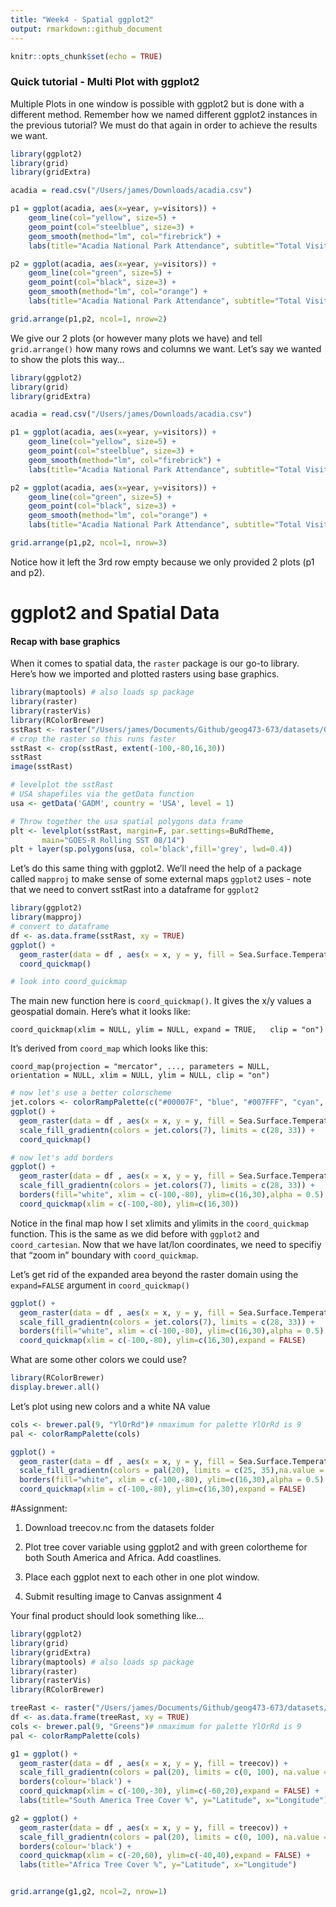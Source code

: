 ```yaml
---
title: "Week4 - Spatial ggplot2"
output: rmarkdown::github_document
---
```


```r
knitr::opts_chunk$set(echo = TRUE)
```

### Quick tutorial - Multi Plot with ggplot2

Multiple Plots in one window is possible with ggplot2 but is done with a different method. Remember how we named different ggplot2 instances in the previous tutorial? We must do that again in order to achieve the results we want. 

```r
library(ggplot2)
library(grid)
library(gridExtra)

acadia = read.csv("/Users/james/Downloads/acadia.csv")

p1 = ggplot(acadia, aes(x=year, y=visitors)) +
    geom_line(col="yellow", size=5) + 
    geom_point(col="steelblue", size=3) + 
    geom_smooth(method="lm", col="firebrick") +
    labs(title="Acadia National Park Attendance", subtitle="Total Visitors per year", y="Visitors", x="Year", caption="National Park Database")

p2 = ggplot(acadia, aes(x=year, y=visitors)) +
    geom_line(col="green", size=5) + 
    geom_point(col="black", size=3) + 
    geom_smooth(method="lm", col="orange") +
    labs(title="Acadia National Park Attendance", subtitle="Total Visitors per year", y="Visitors", x="Year", caption="National Park Database")

grid.arrange(p1,p2, ncol=1, nrow=2)
```

We give our 2 plots (or however many plots we have) and tell `grid.arrange()` how many rows and columns we want. Let's say we wanted to show the plots this way...

```r
library(ggplot2)
library(grid)
library(gridExtra)

acadia = read.csv("/Users/james/Downloads/acadia.csv")

p1 = ggplot(acadia, aes(x=year, y=visitors)) +
    geom_line(col="yellow", size=5) + 
    geom_point(col="steelblue", size=3) + 
    geom_smooth(method="lm", col="firebrick") +
    labs(title="Acadia National Park Attendance", subtitle="Total Visitors per year", y="Visitors", x="Year", caption="National Park Database")

p2 = ggplot(acadia, aes(x=year, y=visitors)) +
    geom_line(col="green", size=5) + 
    geom_point(col="black", size=3) + 
    geom_smooth(method="lm", col="orange") +
    labs(title="Acadia National Park Attendance", subtitle="Total Visitors per year", y="Visitors", x="Year", caption="National Park Database")

grid.arrange(p1,p2, ncol=1, nrow=3)
```

Notice how it left the 3rd row empty because we only provided 2 plots (p1 and p2).

# ggplot2 and Spatial Data

#### Recap with base graphics

When it comes to spatial data, the `raster` package is our go-to library. Here's how we imported and plotted rasters using base graphics. 

```r
library(maptools) # also loads sp package
library(raster)
library(rasterVis)
library(RColorBrewer)
sstRast <- raster("/Users/james/Documents/Github/geog473-673/datasets/GOES_R_ROLLING_1DAY_20190814.nc")
# crop the raster so this runs faster
sstRast <- crop(sstRast, extent(-100,-80,16,30))
sstRast
image(sstRast)

# levelplot the sstRast
# USA shapefiles via the getData function
usa <- getData('GADM', country = 'USA', level = 1)

# Throw together the usa spatial polygons data frame
plt <- levelplot(sstRast, margin=F, par.settings=BuRdTheme,
       main="GOES-R Rolling SST 08/14")
plt + layer(sp.polygons(usa, col='black',fill='grey', lwd=0.4))
```

Let's do this same thing with ggplot2. We'll need the help of a package called `mapproj` to make sense of some external maps `ggplot2` uses - note that we need to convert sstRast into a dataframe for `ggplot2`

```r
library(ggplot2)
library(mapproj)
# convert to dataframe
df <- as.data.frame(sstRast, xy = TRUE) 
ggplot() +
  geom_raster(data = df , aes(x = x, y = y, fill = Sea.Surface.Temperature)) + 
  coord_quickmap()

# look into coord_quickmap
```

The main new function here is `coord_quickmap()`. It gives the x/y values a geospatial domain. Here's what it looks like:

`coord_quickmap(xlim = NULL, ylim = NULL, expand = TRUE,
  clip = "on")`
  
It's derived from `coord_map` which looks like this:

`coord_map(projection = "mercator", ..., parameters = NULL,
  orientation = NULL, xlim = NULL, ylim = NULL, clip = "on")`
  
```r
# now let's use a better colorscheme
jet.colors <- colorRampPalette(c("#00007F", "blue", "#007FFF", "cyan", "#7FFF7F", "yellow", "#FF7F00", "red", "#7F0000"))
ggplot() +
  geom_raster(data = df , aes(x = x, y = y, fill = Sea.Surface.Temperature)) + 
  scale_fill_gradientn(colors = jet.colors(7), limits = c(28, 33)) + 
  coord_quickmap()

# now let's add borders
ggplot() +
  geom_raster(data = df , aes(x = x, y = y, fill = Sea.Surface.Temperature)) + 
  scale_fill_gradientn(colors = jet.colors(7), limits = c(28, 33)) + 
  borders(fill="white", xlim = c(-100,-80), ylim=c(16,30),alpha = 0.5) +
  coord_quickmap(xlim = c(-100,-80), ylim=c(16,30))
```

Notice in the final map how I set xlimits and ylimits in the `coord_quickmap` function. This is the same as we did before with `ggplot2` and `coord_cartesian`. Now that we have lat/lon coordinates, we need to specifiy that "zoom in" boundary with `coord_quickmap`. 

Let's get rid of the expanded area beyond the raster domain using the `expand=FALSE` argument in `coord_quickmap()`

```r
ggplot() +
  geom_raster(data = df , aes(x = x, y = y, fill = Sea.Surface.Temperature)) + 
  scale_fill_gradientn(colors = jet.colors(7), limits = c(28, 33)) + 
  borders(fill="white", xlim = c(-100,-80), ylim=c(16,30),alpha = 0.5) +
  coord_quickmap(xlim = c(-100,-80), ylim=c(16,30),expand = FALSE)
```

What are some other colors we could use?
```r
library(RColorBrewer)
display.brewer.all()
```

Let's plot using new colors and a white NA value

```r
cols <- brewer.pal(9, "YlOrRd")# nmaximum for palette YlOrRd is 9
pal <- colorRampPalette(cols)

ggplot() +
  geom_raster(data = df , aes(x = x, y = y, fill = Sea.Surface.Temperature)) + 
  scale_fill_gradientn(colors = pal(20), limits = c(25, 35),na.value = "white") + 
  borders(fill="white", xlim = c(-100,-80), ylim=c(16,30),alpha = 0.5) +
  coord_quickmap(xlim = c(-100,-80), ylim=c(16,30),expand = FALSE)    

```

#Assignment:

1. Download treecov.nc from the datasets folder

2. Plot tree cover variable using ggplot2 and with green colortheme for both South America and Africa. Add coastlines.

3. Place each ggplot next to each other in one plot window. 

4. Submit resulting image to Canvas assignment 4



Your final product should look something like...

```r
library(ggplot2)
library(grid)
library(gridExtra)
library(maptools) # also loads sp package
library(raster)
library(rasterVis)
library(RColorBrewer)

treeRast <- raster("/Users/james/Documents/Github/geog473-673/datasets/treecov.nc")
df <- as.data.frame(treeRast, xy = TRUE) 
cols <- brewer.pal(9, "Greens")# nmaximum for palette YlOrRd is 9
pal <- colorRampPalette(cols)

g1 = ggplot() +
  geom_raster(data = df , aes(x = x, y = y, fill = treecov)) + 
  scale_fill_gradientn(colors = pal(20), limits = c(0, 100), na.value = "white") + 
  borders(colour='black') + 
  coord_quickmap(xlim = c(-100,-30), ylim=c(-60,20),expand = FALSE) +
  labs(title="South America Tree Cover %", y="Latitude", x="Longitude")

g2 = ggplot() +
  geom_raster(data = df , aes(x = x, y = y, fill = treecov)) + 
  scale_fill_gradientn(colors = pal(20), limits = c(0, 100), na.value = "white") + 
  borders(colour='black') + 
  coord_quickmap(xlim = c(-20,60), ylim=c(-40,40),expand = FALSE) +
  labs(title="Africa Tree Cover %", y="Latitude", x="Longitude")


grid.arrange(g1,g2, ncol=2, nrow=1)
```